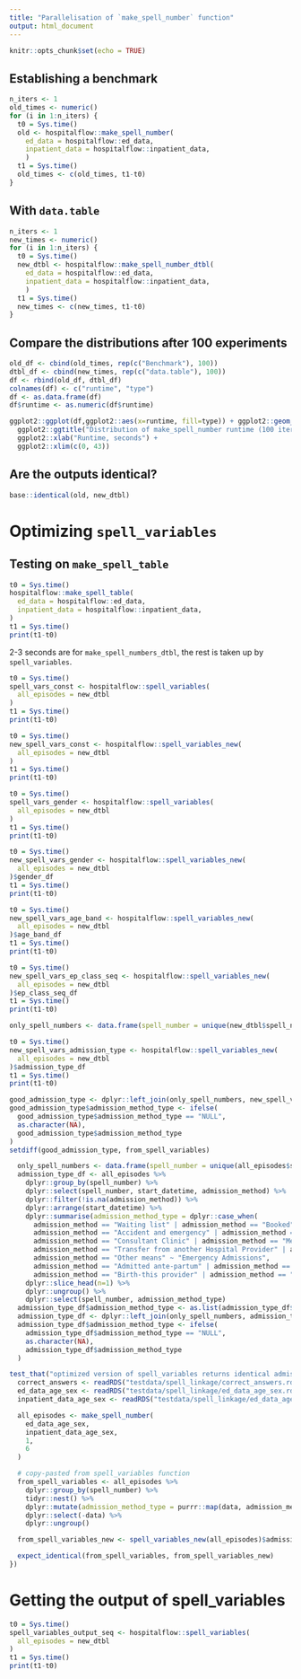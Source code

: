 ```yaml
---
title: "Parallelisation of `make_spell_number` function"
output: html_document
---
```


```r
knitr::opts_chunk$set(echo = TRUE)
```

## Establishing a benchmark

```r
n_iters <- 1
old_times <- numeric()
for (i in 1:n_iters) {
  t0 = Sys.time()
  old <- hospitalflow::make_spell_number(
    ed_data = hospitalflow::ed_data,
    inpatient_data = hospitalflow::inpatient_data,
    )
  t1 = Sys.time()
  old_times <- c(old_times, t1-t0)
}
```

## With `data.table`

```r
n_iters <- 1
new_times <- numeric()
for (i in 1:n_iters) {
  t0 = Sys.time()
  new_dtbl <- hospitalflow::make_spell_number_dtbl(
    ed_data = hospitalflow::ed_data,
    inpatient_data = hospitalflow::inpatient_data,
    )
  t1 = Sys.time()
  new_times <- c(new_times, t1-t0)
}
```

## Compare the distributions after 100 experiments

```r
old_df <- cbind(old_times, rep(c("Benchmark"), 100))
dtbl_df <- cbind(new_times, rep(c("data.table"), 100)) 
df <- rbind(old_df, dtbl_df)
colnames(df) <- c("runtime", "type")
df <- as.data.frame(df)
df$runtime <- as.numeric(df$runtime)

ggplot2::ggplot(df,ggplot2::aes(x=runtime, fill=type)) + ggplot2::geom_density(alpha=0.25) +
  ggplot2::ggtitle("Distribution of make_spell_number runtime (100 iterations)") +
  ggplot2::xlab("Runtime, seconds") +
  ggplot2::xlim(c(0, 43))

```

## Are the outputs identical?

```r
base::identical(old, new_dtbl)
```

# Optimizing `spell_variables`

## Testing on `make_spell_table`

```r
t0 = Sys.time()
hospitalflow::make_spell_table(
  ed_data = hospitalflow::ed_data,
  inpatient_data = hospitalflow::inpatient_data,
)
t1 = Sys.time()
print(t1-t0)
```

2-3 seconds are for `make_spell_numbers_dtbl`, the rest is taken up by `spell_variables`.

```r
t0 = Sys.time()
spell_vars_const <- hospitalflow::spell_variables(
  all_episodes = new_dtbl
)
t1 = Sys.time()
print(t1-t0)
```

```r
t0 = Sys.time()
new_spell_vars_const <- hospitalflow::spell_variables_new(
  all_episodes = new_dtbl
)
t1 = Sys.time()
print(t1-t0)
```





```r
t0 = Sys.time()
spell_vars_gender <- hospitalflow::spell_variables(
  all_episodes = new_dtbl
)
t1 = Sys.time()
print(t1-t0)
```

```r
t0 = Sys.time()
new_spell_vars_gender <- hospitalflow::spell_variables_new(
  all_episodes = new_dtbl
)$gender_df
t1 = Sys.time()
print(t1-t0)
```



```r
t0 = Sys.time()
new_spell_vars_age_band <- hospitalflow::spell_variables_new(
  all_episodes = new_dtbl
)$age_band_df
t1 = Sys.time()
print(t1-t0)
```



```r
t0 = Sys.time()
new_spell_vars_ep_class_seq <- hospitalflow::spell_variables_new(
  all_episodes = new_dtbl
)$ep_class_seq_df
t1 = Sys.time()
print(t1-t0)
```



```r
only_spell_numbers <- data.frame(spell_number = unique(new_dtbl$spell_number))

t0 = Sys.time()
new_spell_vars_admission_type <- hospitalflow::spell_variables_new(
  all_episodes = new_dtbl
)$admission_type_df
t1 = Sys.time()
print(t1-t0)

good_admission_type <- dplyr::left_join(only_spell_numbers, new_spell_vars_admission_type, by = "spell_number")
good_admission_type$admission_method_type <- ifelse(
  good_admission_type$admission_method_type == "NULL",
  as.character(NA),
  good_admission_type$admission_method_type
)
setdiff(good_admission_type, from_spell_variables)

```

```r
  only_spell_numbers <- data.frame(spell_number = unique(all_episodes$spell_number))
  admission_type_df <- all_episodes %>%
    dplyr::group_by(spell_number) %>%
    dplyr::select(spell_number, start_datetime, admission_method) %>%
    dplyr::filter(!is.na(admission_method)) %>%
    dplyr::arrange(start_datetime) %>%
    dplyr::summarise(admission_method_type = dplyr::case_when(
      admission_method == "Waiting list" | admission_method == "Booked" | admission_method == "Planned" ~ "Elective Admissions",
      admission_method == "Accident and emergency" | admission_method == "General Practitioner" | admission_method == "Bed bureau" ~ "Emergency Admissions",
      admission_method == "Consultant Clinic" | admission_method == "Mental Health Crisis Resolution Team" | admission_method == "Accident and Emergency Department" ~ "Emergency Admissions",
      admission_method == "Transfer from another Hospital Provider" | admission_method == "Intended home birth" | admission_method == "Other emergency admission" ~ "Emergency Admissions",
      admission_method == "Other means" ~ "Emergency Admissions",
      admission_method == "Admitted ante-partum" | admission_method == "Admitted post-partum"  ~ "Maternity Admissions",
      admission_method == "Birth-this provider" | admission_method == "Birth-outside provider(not intended home)" | admission_method == "Transfer from other provider(non-emergency)" ~ "Other Admissions")) %>%
    dplyr::slice_head(n=1) %>%
    dplyr::ungroup() %>%
    dplyr::select(spell_number, admission_method_type)
  admission_type_df$admission_method_type <- as.list(admission_type_df$admission_method_type) #needed to make datatypes identical to original
  admission_type_df <- dplyr::left_join(only_spell_numbers, admission_type_df, by = "spell_number")
  admission_type_df$admission_method_type <- ifelse(
    admission_type_df$admission_method_type == "NULL",
    as.character(NA),
    admission_type_df$admission_method_type
  )

test_that("optimized version of spell_variables returns identical admission method type", {
  correct_answers <- readRDS("testdata/spell_linkage/correct_answers.rds")
  ed_data_age_sex <- readRDS("testdata/spell_linkage/ed_data_age_sex.rds")
  inpatient_data_age_sex <- readRDS("testdata/spell_linkage/ed_data_age_sex.rds")

  all_episodes <- make_spell_number(
    ed_data_age_sex,
    inpatient_data_age_sex,
    1,
    6
  )

  # copy-pasted from spell_variables function
  from_spell_variables <- all_episodes %>%
    dplyr::group_by(spell_number) %>%
    tidyr::nest() %>%
    dplyr::mutate(admission_method_type = purrr::map(data, admission_method_class)) %>%
    dplyr::select(-data) %>%
    dplyr::ungroup()

  from_spell_variables_new <- spell_variables_new(all_episodes)$admission_type_df

  expect_identical(from_spell_variables, from_spell_variables_new)
})

```




# Getting the output of spell_variables
```r
t0 = Sys.time()
spell_variables_output_seq <- hospitalflow::spell_variables(
  all_episodes = new_dtbl
)
t1 = Sys.time()
print(t1-t0)
```
